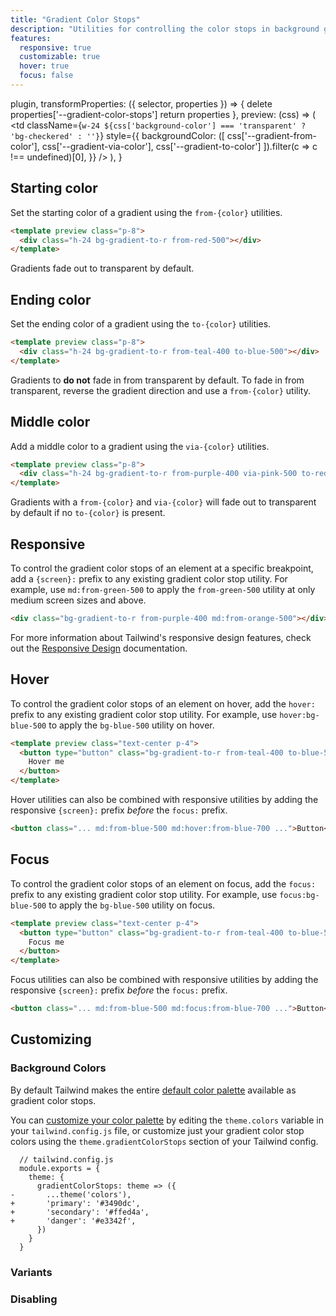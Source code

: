 ```yaml
---
title: "Gradient Color Stops"
description: "Utilities for controlling the color stops in background gradients."
features:
  responsive: true
  customizable: true
  hover: true
  focus: false
---
```



  plugin,
  transformProperties: ({ selector, properties }) => {
    delete properties['--gradient-color-stops']
    return properties
  },
  preview: (css) => (
    <td
      className={`w-24 ${css['background-color'] === 'transparent' ? 'bg-checkered' : ''}`}
      style={{
        backgroundColor: ([
          css['--gradient-from-color'],
          css['--gradient-via-color'],
          css['--gradient-to-color']
        ]).filter(c => c !== undefined)[0],
      }}
    />
  ),
}

## Starting color

Set the starting color of a gradient using the `from-{color}` utilities.

```html
<template preview class="p-8">
  <div class="h-24 bg-gradient-to-r from-red-500"></div>
</template>
```

Gradients fade out to transparent by default.

## Ending color

Set the ending color of a gradient using the `to-{color}` utilities.

```html
<template preview class="p-8">
  <div class="h-24 bg-gradient-to-r from-teal-400 to-blue-500"></div>
</template>
```

Gradients to **do not** fade in from transparent by default. To fade in from transparent, reverse the gradient direction and use a `from-{color}` utility.

## Middle color

Add a middle color to a gradient using the `via-{color}` utilities.

```html
<template preview class="p-8">
  <div class="h-24 bg-gradient-to-r from-purple-400 via-pink-500 to-red-500"></div>
</template>
```

Gradients with a `from-{color}` and `via-{color}` will fade out to transparent by default if no `to-{color}` is present.


## Responsive

To control the gradient color stops of an element at a specific breakpoint, add a `{screen}:` prefix to any existing gradient color stop utility. For example, use `md:from-green-500` to apply the `from-green-500` utility at only medium screen sizes and above.

```html
<div class="bg-gradient-to-r from-purple-400 md:from-orange-500"></div>
```

For more information about Tailwind's responsive design features, check out the [Responsive Design](/docs/responsive-design) documentation.


## Hover

To control the gradient color stops of an element on hover, add the `hover:` prefix to any existing gradient color stop utility. For example, use `hover:bg-blue-500` to apply the `bg-blue-500` utility on hover.

```html
<template preview class="text-center p-4">
  <button type="button" class="bg-gradient-to-r from-teal-400 to-blue-500 hover:from-pink-500 hover:to-orange-500 text-white font-semibold px-4 py-2 rounded">
    Hover me
  </button>
</template>
```

Hover utilities can also be combined with responsive utilities by adding the responsive `{screen}:` prefix *before* the `focus:` prefix.

```html
<button class="... md:from-blue-500 md:hover:from-blue-700 ...">Button</button>
```

## Focus

To control the gradient color stops of an element on focus, add the `focus:` prefix to any existing gradient color stop utility. For example, use `focus:bg-blue-500` to apply the `bg-blue-500` utility on focus.

```html
<template preview class="text-center p-4">
  <button type="button" class="bg-gradient-to-r from-teal-400 to-blue-500 focus:from-pink-500 focus:to-orange-500 text-white font-semibold px-4 py-2 rounded">
    Focus me
  </button>
</template>
```

Focus utilities can also be combined with responsive utilities by adding the responsive `{screen}:` prefix *before* the `focus:` prefix.

```html
<button class="... md:from-blue-500 md:focus:from-blue-700 ...">Button</button>
```


## Customizing

### Background Colors

By default Tailwind makes the entire [default color palette](/docs/customizing-colors#default-color-palette) available as gradient color stops.

You can [customize your color palette](/docs/colors#customizing) by editing the `theme.colors` variable in your `tailwind.config.js` file, or customize just your gradient color stop colors using the `theme.gradientColorStops` section of your Tailwind config.

```diff-js
  // tailwind.config.js
  module.exports = {
    theme: {
      gradientColorStops: theme => ({
-       ...theme('colors'),
+       'primary': '#3490dc',
+       'secondary': '#ffed4a',
+       'danger': '#e3342f',
      })
    }
  }
```

### Variants

<Variants plugin="gradientColorStops" />

### Disabling

<Disabling plugin="gradientColorStops" />
